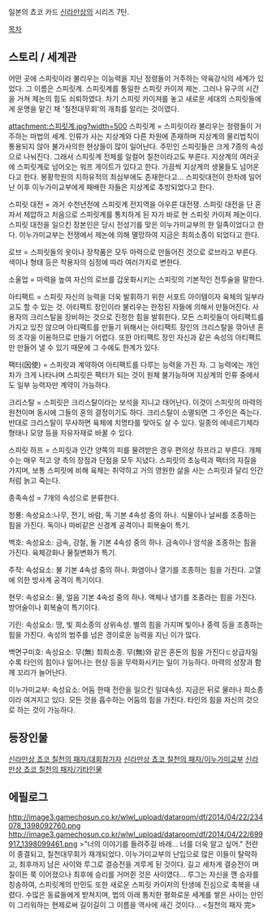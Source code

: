 일본의 쵸코 카드 [[신라만상]]의 시리즈 7탄.

[[목차]]
== 스토리 / 세계관 ==
어떤 곳에 스피릿이라 불리우는 이능력을 지닌 정령들이 거주하는 약육강식의 세계가 있었다. 그 이름은 스피릿계. 스피릿계를 통일한 스피릿 카이져 제논. 그러나 유구의 시간을 거쳐 제논의 힘도 쇠퇴하였다. 차기 스피릿 카이져를 놓고 새로운 세대의 스피릿들에게 운명을 맡긴 채 '칠천대무회'의 개최를 알리는 것이였다.

attachment:스피릿계.jpg?width=500
스피릿계 = 스피릿이라 불리우는 정령들이 거주하는 마법의 세계. 인류가 사는 지상계와 다른 차원에 존재하며 지상계의 물리법칙이 통용되지 않아 불가사의한 현상들이 많이 일어난다. 주민인 스피릿들은 크게 7종의 속성으로 나눠진다. 그래서 스피릿계 전체를 일컬어 칠천이라고도 부른다. 지상계의 여러곳에 스피릿계로 넘어오는 워프 게이트가 있다고 한다. 가끔씩 지상계의 생물들도 넘어온다고 한다. 봉황학원의 지하유적의 최심부에도 존재한다고... 스피릿대전이 한차례 일어난 이후 이누가미교부에게 패배한 자들은 지상계로 추방되었다고 한다. 

스피릿 대전 = 과거 수천년전에 스피릿계 전지역을 아우른 대전쟁. 스피릿 대전을 단 혼자서 제압하고 처음으로 스피릿계를 통치하게 된 자가 바로 현 스피릿 카이져 제논이다. 스피릿 대전을 일으킨 장본인은 당시 전성기를 맞은 이누가미교부의 한 일족이었다고 한다. 이누가미교부는 전쟁에서 제논에 의해 멸망하여 지금은 최희소종이 되었다고 한다.

로브 = 스피릿들의 옷이나 장착품은 모두 마력으로 만들어진 것으로 로브라고 부른다. 색이나 형태 등은 착용자의 심정에 따라 여러가지로 변한다.

소울업 = 마력을 높여 자신의 로브를 갑옷화시키는 스피릿의 기본적인 전투술을 말한다.

아티팩트 = 스피릿 자신의 능력을 더욱 발휘하기 위한 서포트 아이템이자 육체의 일부라고도 할 수 있는 것. 아티팩트 장인이라 불리우는 한정된 자들에 의해서 만들어진다. 사용자의 크리스탈을 장비하는 것으로 진정한 힘을 발휘한다. 모든 스피릿들이 아티팩트를 가지고 있진 않으며 아티팩트를 만들기 위해서는 아티팩트 장인의 크리스탈을 깎아낸 혼의 조각을 이용하므로 만들기 어렵다. 또한 아티팩트 장인 자신과 같은 속성의 아티팩트만 만들어 낼 수 있기 때문에 그 수에도 한계가 있다.

팩터(因使) = 스피릿과 계약하여 아티팩트를 다루는 능력을 가진 자. 그 능력에는 개인차가 크게 나타나며 스피릿은 팩터가 되는 것이 원체 불가능하며 지상계의 인류 중에서도 일부 능력자만 계약이 가능하다.

크리스탈 = 스피릿은 크리스탈이라는 보석을 지니고 태어난다. 이것이 스피릿의 마력의 원천이며 동시에 그들의 혼의 결정이기도 하다. 크리스탈이 소멸되면 그 주인은 죽는다. 반대로 크리스탈이 무사하면 육체에 치명타를 맞아도 살 수 있다. 일종의 에네르기체라 형태나 모양 등을 자유자재로 바꿀 수 있다.

스피릿 하프 = 스피릿과 인간 양쪽의 피를 물려받은 경우 편의상 하프라고 부른다. 개체수는 매우 적고 양 측의 장점과 단점을 모두 지녔다. 스피릿의 초능력과 팩터의 자질을 가지며, 보통 스피릿에 비해 육체는 취약하고 거의 영원한 삶을 사는 스피릿과 달리 인간처럼 늙고 죽는다.

종족속성 = 7개의 속성으로 분류한다.

청룡:
속성요소:나무, 전기, 바람, 독
기본 4속성 중의 하나. 식물이나 날씨를 조종하는 힘을 가진다. 독이나 마비같은 신경계 공격이나 회복술이 특기.

백호:
속성요소: 금속, 강철, 돌 
기본 4속성 중의 하나. 금속이나 암석을 조종하는 힘을 가진다. 육체강화나 물질변화가 특기.

주작:
속성요소: 불
기본 4속성 중의 하나. 화염이나 열기를 조종하는 힘을 가진다. 고열에 의한 방사계 공격이 특기이다.

현무:
속성요소: 물, 얼음
기본 4속성 중의 하나. 액체나 냉기를 조종라는 힘을 가진다. 방어술이나 회복술이 특기이다.

기린:
속성요소: 땅, 빛
희소종의 상위속성. 별의 힘을 가지며 빛이나 중력 등을 조종하는 힘을 가진다. 속성의 범주를 넘은 경이로운 능력을 지닌 이가 많다. 

백면구미호:
속성요소: 무(無)
최희소종. 무(無)와 같은 혼돈의 힘을 가진다ㄷ상급자일수록 타인의 힘이나 일어나는 현상 등을 무력화시키는 일이 가능하다. 마력의 성장과 함께 꼬리가 늘어난다.

이누가미교부:
속성요소: 어둠
한때 전란을 일으킨 일대속성. 지금은 뒤로 물러나 희소종이라 여겨지고 있다. 모든 것을 흡수하는 어둠의 힘을 가진다. 타인의 힘을 자신의 것으로 하는 것이 가능하다.
== 등장인물 ==
[[신라만상 쵸코 칠천의 패자/대회참가자]]
[[신라만상 쵸코 칠천의 패자/이누가미교부]]
[[신라만상 쵸코 칠천의 패자/기타인물]]
== 에필로그 ==

http://image3.gamechosun.co.kr/wlwl_upload/dataroom/df/2014/04/22/234078_1398092760.png  http://image3.gamechosun.co.kr/wlwl_upload/dataroom/df/2014/04/22/699917_1398099461.png
>"너의 이야기를 들려주길 바래... 너를 더욱 알고 싶어."
전란이 종결되고, 칠천대무회가 재개되었다. 이누가미교부의 난입으로 많은 이들이 탈락하고, 최후까지 남은 사이와 루그로 결승전을 겨루게 된 것이다. 길고 세차게 결승전이 며칠이든 쭉 이어졌으나 최후에 승리를 거머쥔 것은 사이였다... 루그는 자신을 깬 승자를 칭송하여, 스피릿계의 만민도 또한 새로운 스피릿 카이저의 탄생에 진심으로 축복을 내렸다. 수많은 동료들에게 받쳐지며, 법의 아래 통치한 평화로운 세계를 쌓은 사이는 만민이 그리워하는 현제로써 길이길이 그 이름을 역사에 새긴 것이다...
<칠천의 패자 完>

